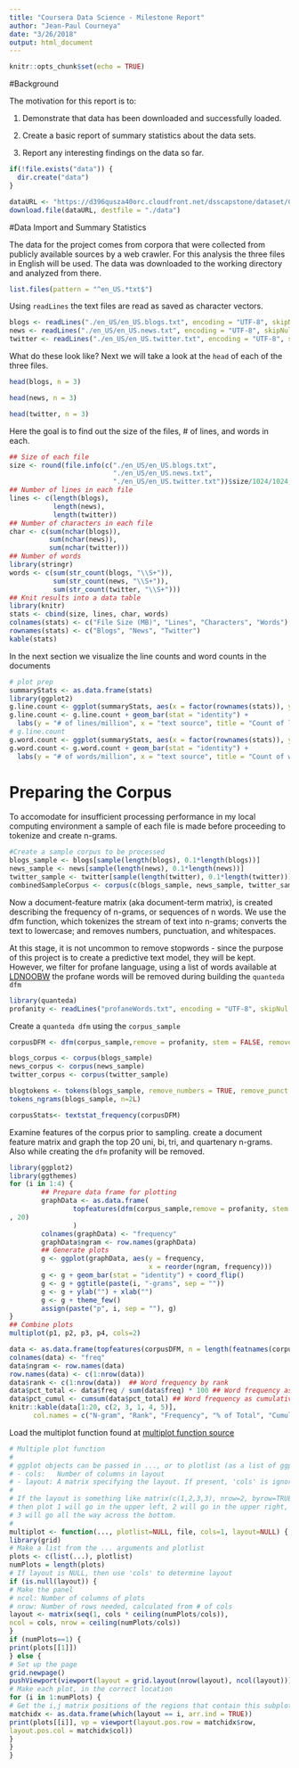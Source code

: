 ```yaml
---
title: "Coursera Data Science - Milestone Report"
author: "Jean-Paul Courneya"
date: "3/26/2018"
output: html_document
---
```


```r
knitr::opts_chunk$set(echo = TRUE)
```

#Background

The motivation for this report is to: 

1. Demonstrate that data has been downloaded and successfully loaded.

2. Create a basic report of summary statistics about the data sets.

3. Report any interesting findings on the data so far.

```r
if(!file.exists("data")) {
  dir.create("data")
}

dataURL <- "https://d396qusza40orc.cloudfront.net/dsscapstone/dataset/Coursera-SwiftKey.zip"
download.file(dataURL, destfile = "./data")
```

#Data Import and Summary Statistics

The data for the project comes from corpora that were collected from publicly available sources by a web crawler. For this analysis the three files in English will be used. The data was downloaded to the working directory and analyzed from there.

```r
list.files(pattern = "^en_US.*txt$")
```

Using `readLines` the text files are read as saved as character vectors.

```r
blogs <- readLines("./en_US/en_US.blogs.txt", encoding = "UTF-8", skipNul = TRUE)
news <- readLines("./en_US/en_US.news.txt", encoding = "UTF-8", skipNul = TRUE)
twitter <- readLines("./en_US/en_US.twitter.txt", encoding = "UTF-8", skipNul = TRUE)
```

What do these look like? Next we will take a look at the `head` of each of the three files. 

```r
head(blogs, n = 3)
```

```r
head(news, n = 3)
```

```r
head(twitter, n = 3)
```

Here the goal is to find out the size of the files, # of lines, and words in each.

```r
## Size of each file
size <- round(file.info(c("./en_US/en_US.blogs.txt", 
                          "./en_US/en_US.news.txt", 
                          "./en_US/en_US.twitter.txt"))$size/1024/1024, 2)
## Number of lines in each file
lines <- c(length(blogs), 
           length(news), 
           length(twitter))
## Number of characters in each file
char <- c(sum(nchar(blogs)), 
          sum(nchar(news)), 
          sum(nchar(twitter)))
## Number of words
library(stringr)
words <- c(sum(str_count(blogs, "\\S+")), 
           sum(str_count(news, "\\S+")), 
           sum(str_count(twitter, "\\S+")))
## Knit results into a data table
library(knitr)
stats <- cbind(size, lines, char, words)
colnames(stats) <- c("File Size (MB)", "Lines", "Characters", "Words")
rownames(stats) <- c("Blogs", "News", "Twitter")
kable(stats)
```

In the next section we visualize the line counts and word counts in the documents

```r
# plot prep
summaryStats <- as.data.frame(stats)
library(ggplot2)
g.line.count <- ggplot(summaryStats, aes(x = factor(rownames(stats)), y = lines/1e+06))
g.line.count <- g.line.count + geom_bar(stat = "identity") +
  labs(y = "# of lines/million", x = "text source", title = "Count of lines per Corpus") 
# g.line.count
g.word.count <- ggplot(summaryStats, aes(x = factor(rownames(stats)), y = words/1e+06))
g.word.count <- g.word.count + geom_bar(stat = "identity") + 
  labs(y = "# of words/million", x = "text source", title = "Count of words per Corpus")
```

# Preparing the Corpus 

To accomodate for insufficient processing performance in my local computing environment a sample of each file is made before proceeding to tokenize and create n-grams.
```r
#Create a sample corpus to be processed
blogs_sample <- blogs[sample(length(blogs), 0.1*length(blogs))]
news_sample <- news[sample(length(news), 0.1*length(news))]
twitter_sample <- twitter[sample(length(twitter), 0.1*length(twitter))]
combinedSampleCorpus <- corpus(c(blogs_sample, news_sample, twitter_sample))
```


Now a document-feature matrix (aka document-term matrix), is created describing the frequency of n-grams, or sequences of n words. We use the dfm function, which tokenizes the stream of text into n-grams; converts the text to lowercase; and removes numbers, punctuation, and whitespaces.

At this stage, it is not uncommon to remove stopwords - since the purpose of this project is to create a predictive text model, they will be kept. However, we filter for profane language, using a list of words available at [LDNOOBW](https://github.com/LDNOOBW/List-of-Dirty-Naughty-Obscene-and-Otherwise-Bad-Words/blob/master/LICENSE) the profane words will be removed during building the `quanteda dfm`

```r
library(quanteda)
profanity <- readLines("profaneWords.txt", encoding = "UTF-8", skipNul = TRUE)
```

Create a `quanteda dfm` using the `corpus_sample`
```r
corpusDFM <- dfm(corpus_sample,remove = profanity, stem = FALSE, remove_punct = TRUE,  ngrams=c(1,2,3))
```

```r
blogs_corpus <- corpus(blogs_sample)
news_corpus <- corpus(news_sample)
twitter_corpus <- corpus(twitter_sample)
```

```r
blogtokens <- tokens(blogs_sample, remove_numbers = TRUE, remove_punct = TRUE, remove_separators = TRUE)
tokens_ngrams(blogs_sample, n=2L)
```

```r
corpusStats<- textstat_frequency(corpusDFM)
```


Examine features of the corpus prior to sampling. create a document feature matrix and graph the top 20 uni, bi, tri, and quartenary n-grams. Also while creating the `dfm` profanity will be removed.

```r
library(ggplot2)
library(ggthemes)
for (i in 1:4) {
        ## Prepare data frame for plotting
        graphData <- as.data.frame(
                topfeatures(dfm(corpus_sample,remove = profanity, stem = FALSE, remove_punct = TRUE,  ngrams=i)
, 20)
                )
        colnames(graphData) <- "frequency"
        graphData$ngram <- row.names(graphData)
        ## Generate plots 
        g <- ggplot(graphData, aes(y = frequency, 
                                   x = reorder(ngram, frequency)))
        g <- g + geom_bar(stat = "identity") + coord_flip()
        g <- g + ggtitle(paste(i, "-grams", sep = "")) 
        g <- g + ylab("") + xlab("")
        g <- g + theme_few()
        assign(paste("p", i, sep = ""), g)
}
## Combine plots
multiplot(p1, p2, p3, p4, cols=2)
```



```r
data <- as.data.frame(topfeatures(corpusDFM, n = length(featnames(corpusDFM))))
colnames(data) <- "freq"
data$ngram <- row.names(data)
row.names(data) <- c(1:nrow(data))
data$rank <- c(1:nrow(data))  ## Word frequency by rank
data$pct_total <- data$freq / sum(data$freq) * 100 ## Word frequency as percent of total
data$pct_cumul <- cumsum(data$pct_total) ## Word frequency as cumulative % of total
knitr::kable(data[1:20, c(2, 3, 1, 4, 5)],
      col.names = c("N-gram", "Rank", "Frequency", "% of Total", "Cumulative %"))

```

Load the multiplot function found at [multiplot function source](http://www.cookbook-r.com/Graphs/Multiple_graphs_on_one_page_(ggplot2)/)
```r
# Multiple plot function
#
# ggplot objects can be passed in ..., or to plotlist (as a list of ggplot objects)
# - cols:   Number of columns in layout
# - layout: A matrix specifying the layout. If present, 'cols' is ignored.
#
# If the layout is something like matrix(c(1,2,3,3), nrow=2, byrow=TRUE),
# then plot 1 will go in the upper left, 2 will go in the upper right, and
# 3 will go all the way across the bottom.
#
multiplot <- function(..., plotlist=NULL, file, cols=1, layout=NULL) {
library(grid)
# Make a list from the ... arguments and plotlist
plots <- c(list(...), plotlist)
numPlots = length(plots)
# If layout is NULL, then use 'cols' to determine layout
if (is.null(layout)) {
# Make the panel
# ncol: Number of columns of plots
# nrow: Number of rows needed, calculated from # of cols
layout <- matrix(seq(1, cols * ceiling(numPlots/cols)),
ncol = cols, nrow = ceiling(numPlots/cols))
}
if (numPlots==1) {
print(plots[[1]])
} else {
# Set up the page
grid.newpage()
pushViewport(viewport(layout = grid.layout(nrow(layout), ncol(layout))))
# Make each plot, in the correct location
for (i in 1:numPlots) {
# Get the i,j matrix positions of the regions that contain this subplot
matchidx <- as.data.frame(which(layout == i, arr.ind = TRUE))
print(plots[[i]], vp = viewport(layout.pos.row = matchidx$row,
layout.pos.col = matchidx$col))
}
}
}
```


